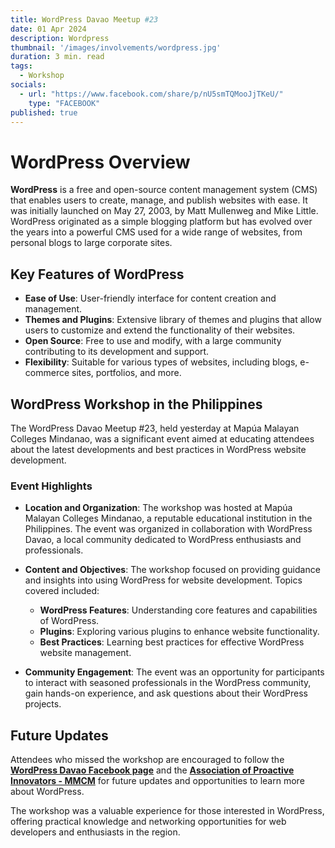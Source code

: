 ```yaml
---
title: WordPress Davao Meetup #23
date: 01 Apr 2024
description: Wordpress
thumbnail: '/images/involvements/wordpress.jpg'
duration: 3 min. read
tags:
  - Workshop
socials:
  - url: "https://www.facebook.com/share/p/nU5smTQMooJjTKeU/"
    type: "FACEBOOK"
published: true
---
```


# WordPress Overview

**WordPress** is a free and open-source content management system (CMS) that enables users to create, manage, and publish websites with ease. It was initially launched on May 27, 2003, by Matt Mullenweg and Mike Little. WordPress originated as a simple blogging platform but has evolved over the years into a powerful CMS used for a wide range of websites, from personal blogs to large corporate sites.

## Key Features of WordPress

- **Ease of Use**: User-friendly interface for content creation and management.
- **Themes and Plugins**: Extensive library of themes and plugins that allow users to customize and extend the functionality of their websites.
- **Open Source**: Free to use and modify, with a large community contributing to its development and support.
- **Flexibility**: Suitable for various types of websites, including blogs, e-commerce sites, portfolios, and more.

## WordPress Workshop in the Philippines

The WordPress Davao Meetup #23, held yesterday at Mapúa Malayan Colleges Mindanao, was a significant event aimed at educating attendees about the latest developments and best practices in WordPress website development.

### Event Highlights

- **Location and Organization**: The workshop was hosted at Mapúa Malayan Colleges Mindanao, a reputable educational institution in the Philippines. The event was organized in collaboration with WordPress Davao, a local community dedicated to WordPress enthusiasts and professionals.
  
- **Content and Objectives**: The workshop focused on providing guidance and insights into using WordPress for website development. Topics covered included:
  - **WordPress Features**: Understanding core features and capabilities of WordPress.
  - **Plugins**: Exploring various plugins to enhance website functionality.
  - **Best Practices**: Learning best practices for effective WordPress website management.
  
- **Community Engagement**: The event was an opportunity for participants to interact with seasoned professionals in the WordPress community, gain hands-on experience, and ask questions about their WordPress projects.

## Future Updates

Attendees who missed the workshop are encouraged to follow the **[WordPress Davao Facebook page](https://www.facebook.com/WPDavao)** and the **[Association of Proactive Innovators - MMCM](https://www.facebook.com/api.mapuamcm)** for future updates and opportunities to learn more about WordPress.

The workshop was a valuable experience for those interested in WordPress, offering practical knowledge and networking opportunities for web developers and enthusiasts in the region.
